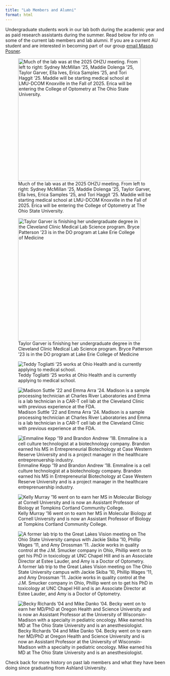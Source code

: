 ```yaml
---
title: "Lab Members and Alumni"
format: html
---
```


Undergraduate students work in our lab both during the academic year and as paid research assistants during the summer. Read below for info on some of the current lab members and lab alumni. If you are a current AU student and are interested in becoming part of our group [email Mason Posner](mailto:mposner@ashland.edu).

::: {layout-ncol="2"}
![Much of the lab was at the 2025 OHZU meeting. From left to right: Sydney McMillan '25, Maddie Dolenga '25, Taylor Garver, Ella Ives, Erica Samples '25, and Tori Haggit '25. Maddie will be starting medical school at LMU-DCOM Knoxville in the Fall of 2025. Erica will be entering the College of Optometry at The Ohio State University.](people/OHZU_2025_Group.jpg){width="4in"}

![Taylor Garver is finishing her undergraduate degree in the Cleveland Clinic Medical Lab Science program. Bryce Patterson '23 is in the DO program at Lake Erie College of Medicine](people/Taylor_Bryce_2023.jpg){width="4in"}
:::

::: {layout-ncol="2"}
![Teddy Togliatti '25 works at Ohio Health and is currently applying to medical school.](people/Teddy_Togliatti.jpg)

![Madison Suttle '22 and Emma Arra '24. Madison is a sample processing technician at Charles River Laboratories and Emma is a lab technician in a CAR-T cell lab at the Cleveland Clinic with previous experience at the FDA.](people/Suttle_Arra.jpg)
:::

::: {layout-ncol="2"}
![Emmaline Kepp '19 and Brandon Andrew '18. Emmaline is a cell culture technologist at a biotechnology company. Brandon earned his MS in Entrepreneurial Biotechology at Case Western Reserve University and is a project manager in the healthcare entreprenuership industry.](people/kepp_andrew.jpg)

![Kelly Murray '16 went on to earn her MS in Molecular Biology at Cornell University and is now an Assistant Professor of Biology at Tompkins Cortland Community College.](people/murray.jpg)
:::

::: {layout-ncol="2"}
![A former lab trip to the Great Lakes Vision meeting on The Ohio State University campus with Jackie Skiba '10, Phillip Wages '11, and Amy Drossman '11. Jackie works in quality control at the J.M. Smucker company in Ohio, Phillip went on to get his PhD in toxicology at UNC Chapel Hill and is an Associate Director at Estee Lauder, and Amy is a Doctor of Optometry.](people/skiba_wages_drossman.jpg)

![Becky Richards '04 and Mike Danko '04. Becky went on to earn her MD/PhD at Oregon Health and Science University and is now an Assistant Professor at the University of Wisconsin-Madison with a specialty in pediatric oncology. Mike earned his MD at The Ohio State University and is an anesthesiologist.](people/richards_danko.jpg)
:::

Check back for more history on past lab members and what they have been doing since graduating from Ashland University.
